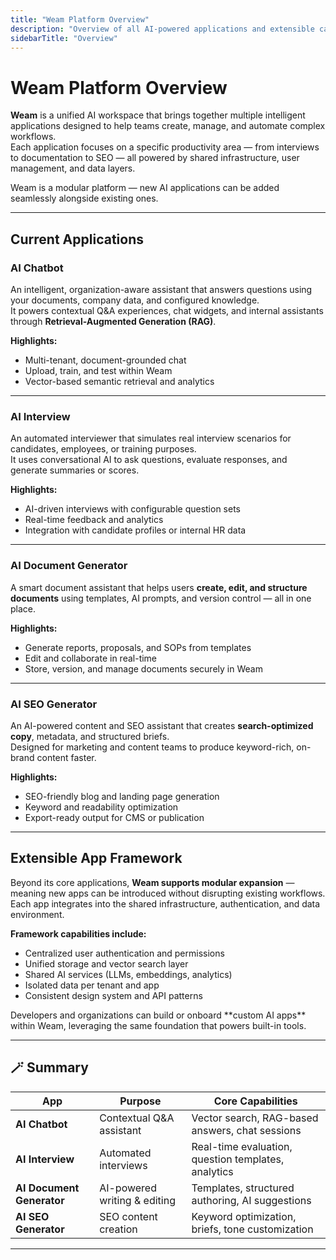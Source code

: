 ```yaml
---
title: "Weam Platform Overview"
description: "Overview of all AI-powered applications and extensible capabilities within the Weam ecosystem"
sidebarTitle: "Overview"
---
```


# Weam Platform Overview

**Weam** is a unified AI workspace that brings together multiple intelligent applications designed to help teams create, manage, and automate complex workflows.  
Each application focuses on a specific productivity area — from interviews to documentation to SEO — all powered by shared infrastructure, user management, and data layers.

<Info>
  Weam is a modular platform — new AI applications can be added seamlessly alongside existing ones.
</Info>

---

## Current Applications

### AI Chatbot
An intelligent, organization-aware assistant that answers questions using your documents, company data, and configured knowledge.  
It powers contextual Q&A experiences, chat widgets, and internal assistants through **Retrieval-Augmented Generation (RAG)**.

**Highlights:**
- Multi-tenant, document-grounded chat
- Upload, train, and test within Weam
- Vector-based semantic retrieval and analytics

---

### AI Interview
An automated interviewer that simulates real interview scenarios for candidates, employees, or training purposes.  
It uses conversational AI to ask questions, evaluate responses, and generate summaries or scores.

**Highlights:**
- AI-driven interviews with configurable question sets  
- Real-time feedback and analytics  
- Integration with candidate profiles or internal HR data  

---

### AI Document Generator
A smart document assistant that helps users **create, edit, and structure documents** using templates, AI prompts, and version control — all in one place.

**Highlights:**
- Generate reports, proposals, and SOPs from templates  
- Edit and collaborate in real-time  
- Store, version, and manage documents securely in Weam  

---

### AI SEO Generator
An AI-powered content and SEO assistant that creates **search-optimized copy**, metadata, and structured briefs.  
Designed for marketing and content teams to produce keyword-rich, on-brand content faster.

**Highlights:**
- SEO-friendly blog and landing page generation  
- Keyword and readability optimization  
- Export-ready output for CMS or publication  

---

## Extensible App Framework

Beyond its core applications, **Weam supports modular expansion** — meaning new apps can be introduced without disrupting existing workflows.  
Each app integrates into the shared infrastructure, authentication, and data environment.

**Framework capabilities include:**
- Centralized user authentication and permissions  
- Unified storage and vector search layer  
- Shared AI services (LLMs, embeddings, analytics)  
- Isolated data per tenant and app  
- Consistent design system and API patterns  

<Info>
  Developers and organizations can build or onboard **custom AI apps** within Weam, leveraging the same foundation that powers built-in tools.
</Info>

---

## 🪄 Summary

| App | Purpose | Core Capabilities |
|------|----------|-------------------|
| **AI Chatbot** | Contextual Q&A assistant | Vector search, RAG-based answers, chat sessions |
| **AI Interview** | Automated interviews | Real-time evaluation, question templates, analytics |
| **AI Document Generator** | AI-powered writing & editing | Templates, structured authoring, AI suggestions |
| **AI SEO Generator** | SEO content creation | Keyword optimization, briefs, tone customization |

---

